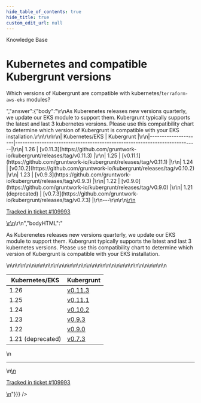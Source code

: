 ```yaml
---
hide_table_of_contents: true
hide_title: true
custom_edit_url: null
---
```



<head>
  <link rel="canonical" href="https://github.com/gruntwork-io/knowledge-base/discussions/684" />
</head>

<CenterLayout>
<span className="searchCategory">Knowledge Base</span>
<h1>Kubernetes and compatible Kubergrunt versions</h1>
<GitHub discussion={{"id":"D_kwDOF8slf84AS98P","number":684,"author":{"login":"pras111gw"},"title":"Kubernetes and compatible Kubergrunt versions","body":"Which versions of Kubergrunt are compatible with kubernetes/`terraform-aws-eks` modules?","bodyHTML":"<p dir=\"auto\">Which versions of Kubergrunt are compatible with kubernetes/<code class=\"notranslate\">terraform-aws-eks</code> modules?</p>","answer":{"body":"\r\nAs Kuberenetes releases new versions quarterly, we update our EKS module to support them. Kubergrunt typically supports the latest and last 3 kubernetes versions. Please use this compatibility chart to determine which version of Kubergrunt is compatible with your EKS installation.\r\n\r\n\r\n| Kubernetes/EKS      | Kubergrunt                                                                 |\r\n|---------------------|----------------------------------------------------------------------------|\r\n| 1.26                | [v0.11.3](https://github.com/gruntwork-io/kubergrunt/releases/tag/v0.11.3) |\r\n| 1.25                | [v0.11.1](https://github.com/gruntwork-io/kubergrunt/releases/tag/v0.11.1) |\r\n| 1.24                | [v0.10.2](https://github.com/gruntwork-io/kubergrunt/releases/tag/v0.10.2) |\r\n| 1.23                | [v0.9.3](https://github.com/gruntwork-io/kubergrunt/releases/tag/v0.9.3)   |\r\n| 1.22                | [v0.9.0](https://github.com/gruntwork-io/kubergrunt/releases/tag/v0.9.0)   |\r\n| 1.21 (deprecated)   | [v0.7.3](https://github.com/gruntwork-io/kubergrunt/releases/tag/v0.7.3)   |\r\n---\r\n\r\n<ins datetime=\"2023-03-16T23:07:34Z\">\r\n  <p><a href=\"https://support.gruntwork.io/hc/requests/109993\">Tracked in ticket #109993</a></p>\r\n</ins>\r\n","bodyHTML":"<p dir=\"auto\">As Kuberenetes releases new versions quarterly, we update our EKS module to support them. Kubergrunt typically supports the latest and last 3 kubernetes versions. Please use this compatibility chart to determine which version of Kubergrunt is compatible with your EKS installation.</p>\n<table role=\"table\">\n<thead>\n<tr>\n<th>Kubernetes/EKS</th>\n<th>Kubergrunt</th>\n</tr>\n</thead>\n<tbody>\n<tr>\n<td>1.26</td>\n<td><a href=\"https://github.com/gruntwork-io/kubergrunt/releases/tag/v0.11.3\">v0.11.3</a></td>\n</tr>\n<tr>\n<td>1.25</td>\n<td><a href=\"https://github.com/gruntwork-io/kubergrunt/releases/tag/v0.11.1\">v0.11.1</a></td>\n</tr>\n<tr>\n<td>1.24</td>\n<td><a href=\"https://github.com/gruntwork-io/kubergrunt/releases/tag/v0.10.2\">v0.10.2</a></td>\n</tr>\n<tr>\n<td>1.23</td>\n<td><a href=\"https://github.com/gruntwork-io/kubergrunt/releases/tag/v0.9.3\">v0.9.3</a></td>\n</tr>\n<tr>\n<td>1.22</td>\n<td><a href=\"https://github.com/gruntwork-io/kubergrunt/releases/tag/v0.9.0\">v0.9.0</a></td>\n</tr>\n<tr>\n<td>1.21 (deprecated)</td>\n<td><a href=\"https://github.com/gruntwork-io/kubergrunt/releases/tag/v0.7.3\">v0.7.3</a></td>\n</tr>\n</tbody>\n</table>\n<hr>\n<ins datetime=\"2023-03-16T23:07:34Z\">\n  <p dir=\"auto\"><a href=\"https://support.gruntwork.io/hc/requests/109993\" rel=\"nofollow\">Tracked in ticket #109993</a></p>\n</ins>"}}} />

</CenterLayout>
  

<!-- ##DOCS-SOURCER-START
{
  "sourcePlugin": "github-discussions",
  "hash": "46df106cd555d5b5dc2b861f188779f9"
}
##DOCS-SOURCER-END -->
